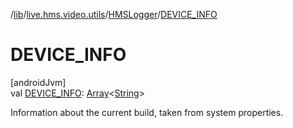 /[lib](/api-reference/android/v2/home/content)/[live.hms.video.utils](../index)/[HMSLogger](index)/[DEVICE_INFO](-d-e-v-i-c-e_-i-n-f-o)

# DEVICE_INFO

[androidJvm]\
val [DEVICE_INFO](-d-e-v-i-c-e_-i-n-f-o): [Array](https://kotlinlang.org/api/latest/jvm/stdlib/kotlin/-array/index.html)<[String](https://kotlinlang.org/api/latest/jvm/stdlib/kotlin/-string/index.html)>

Information about the current build, taken from system properties.
